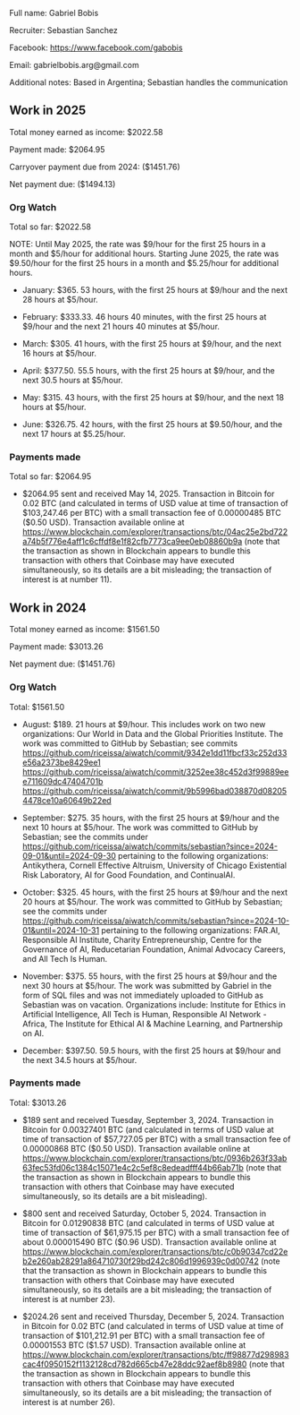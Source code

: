 Full name: Gabriel Bobis

Recruiter: Sebastian Sanchez

Facebook: https://www.facebook.com/gabobis

Email: gabrielbobis.arg@gmail.com

Additional notes: Based in Argentina; Sebastian handles the communication

==Work in 2025==

Total money earned as income: $2022.58

Payment made: $2064.95

Carryover payment due from 2024: ($1451.76)

Net payment due: ($1494.13)

===Org Watch===

Total so far: $2022.58

NOTE: Until May 2025, the rate was $9/hour for the first 25 hours in a month and $5/hour for additional hours. Starting June 2025, the rate was $9.50/hour for the first 25 hours in a month and $5.25/hour for additional hours.

* January: $365. 53 hours, with the first 25 hours at $9/hour and the next 28 hours at $5/hour.

* February: $333.33. 46 hours 40 minutes, with the first 25 hours at $9/hour and the next 21 hours 40 minutes at $5/hour.

* March: $305. 41 hours, with the first 25 hours at $9/hour, and the next 16 hours at $5/hour.

* April: $377.50. 55.5 hours, with the first 25 hours at $9/hour, and the next 30.5 hours at $5/hour.

* May: $315. 43 hours, with the first 25 hours at $9/hour, and the next 18 hours at $5/hour.

* June: $326.75. 42 hours, with the first 25 hours at $9.50/hour, and the next 17 hours at $5.25/hour.

===Payments made===

Total so far: $2064.95

* $2064.95 sent and received May 14, 2025. Transaction in Bitcoin for 0.02 BTC (and calculated in terms of USD value at time of transaction of $103,247.46 per BTC) with a small transaction fee of 0.00000485 BTC ($0.50 USD). Transaction available online at https://www.blockchain.com/explorer/transactions/btc/04ac25e2bd722a74b5f776e4aff1c6cffdf8e1f82cfb7773ca9ee0eb08860b9a (note that the transaction as shown in Blockchain appears to bundle this transaction with others that Coinbase may have executed simultaneously, so its details are a bit misleading; the transaction of interest is at number 11).

==Work in 2024==

Total money earned as income: $1561.50

Payment made: $3013.26

Net payment due: ($1451.76)

===Org Watch===

Total: $1561.50

* August: $189. 21 hours at $9/hour. This includes work on two new organizations: Our World in Data and the Global Priorities Institute. The work was committed to GitHub by Sebastian; see commits https://github.com/riceissa/aiwatch/commit/9342e1dd11fbcf33c252d33e56a2373be8429ee1 https://github.com/riceissa/aiwatch/commit/3252ee38c452d3f99889eee711609dc47404701b https://github.com/riceissa/aiwatch/commit/9b5996bad038870d082054478ce10a60649b22ed

* September: $275. 35 hours, with the first 25 hours at $9/hour and the next 10 hours at $5/hour. The work was committed to GitHub by Sebastian; see the commits under https://github.com/riceissa/aiwatch/commits/sebastian?since=2024-09-01&until=2024-09-30 pertaining to the following organizations: Antikythera, Cornell Effective Altruism, University of Chicago Existential Risk Laboratory, AI for Good Foundation, and ContinualAI.

* October: $325. 45 hours, with the first 25 hours at $9/hour and the next 20 hours at $5/hour. The work was committed to GitHub by Sebastian; see the commits under https://github.com/riceissa/aiwatch/commits/sebastian?since=2024-10-01&until=2024-10-31 pertaining to the following organizations: FAR.AI, Responsible AI Institute, Charity Entrepreneurship, Centre for the Governance of AI, Reducetarian Foundation, Animal Advocacy Careers, and All Tech Is Human.

* November: $375. 55 hours, with the first 25 hours at $9/hour and the next 30 hours at $5/hour. The work was submitted by Gabriel in the form of SQL files and was not immediately uploaded to GitHub as Sebastian was on vacation. Organizations include: Institute for Ethics in Artificial Intelligence, All Tech is Human, Responsible AI Network - Africa, The Institute for Ethical AI & Machine Learning, and Partnership on AI.

* December: $397.50. 59.5 hours, with the first 25 hours at $9/hour and the next 34.5 hours at $5/hour.

===Payments made===

Total: $3013.26

* $189 sent and received Tuesday, September 3, 2024. Transaction in Bitcoin for 0.00327401 BTC (and calculated in terms of USD value at time of transaction of $57,727.05 per BTC) with a small transaction fee of 0.00000868 BTC ($0.50 USD). Transaction available online at https://www.blockchain.com/explorer/transactions/btc/0936b263f33ab63fec53fd06c1384c15071e4c2c5ef8c8edeadfff44b66ab71b (note that the transaction as shown in Blockchain appears to bundle this transaction with others that Coinbase may have executed simultaneously, so its details are a bit misleading).

* $800 sent and received Saturday, October 5, 2024. Transaction in Bitcoin for 0.01290838 BTC (and calculated in terms of USD value at time of transaction of $61,975.15 per BTC) with a small transaction fee of about 0.000015490 BTC ($0.96 USD). Transaction available online at https://www.blockchain.com/explorer/transactions/btc/c0b90347cd22eb2e260ab28291a864710730f29bd242c806d1996939c0d00742 (note that the transaction as shown in Blockchain appears to bundle this transaction with others that Coinbase may have executed simultaneously, so its details are a bit misleading; the transaction of interest is at number 23).

* $2024.26 sent and received Thursday, December 5, 2024. Transaction in Bitcoin for 0.02 BTC (and calculated in terms of USD value at time of transaction of $101,212.91 per BTC) with a small transaction fee of 0.00001553 BTC ($1.57 USD). Transaction available online at https://www.blockchain.com/explorer/transactions/btc/ff98877d298983cac4f0950152f1132128cd782d665cb47e28ddc92aef8b8980 (note that the transaction as shown in Blockchain appears to bundle this transaction with others that Coinbase may have executed simultaneously, so its details are a bit misleading; the transaction of interest is at number 26).
